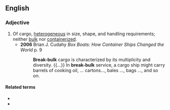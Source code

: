 {{also|breakbulk|break bulk}}
==English==

===Adjective===
{{en-adj|-|head=[[break]]-[[bulk]]}}

# Of cargo, [[heterogeneous]] in size, shape, and handling requirements; neither [[bulk]] nor [[containerized]].
#* '''2006''' Brian J. Cudahy ''Box Boats: How Container Ships Changed the World'' p. 9
#*: '''Break-bulk''' cargo is characterized by its multiplicity and diversity. {{...}} In '''break-bulk''' service, a cargo ship might carry barrels of cooking oil, ... cartons..., bales ..., bags ..., and so on.

====Related terms====
* {{l|en|break bulk}}
* {{l|en|breakbulk}}